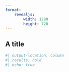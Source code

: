```yaml
---
format:
    revealjs:
        width: 1280
        height: 720
---
```


## A title

```r
#| output-location: column
#| results: hold
#| echo: true

```
